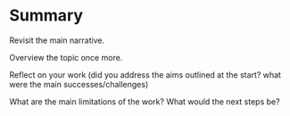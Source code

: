 # Summary

Revisit the main narrative. 

Overview the topic once more.

Reflect on your work (did you address the aims outlined at the start? what were the main successes/challenges)

What are the main limitations of the work? 
What would the next steps be?
